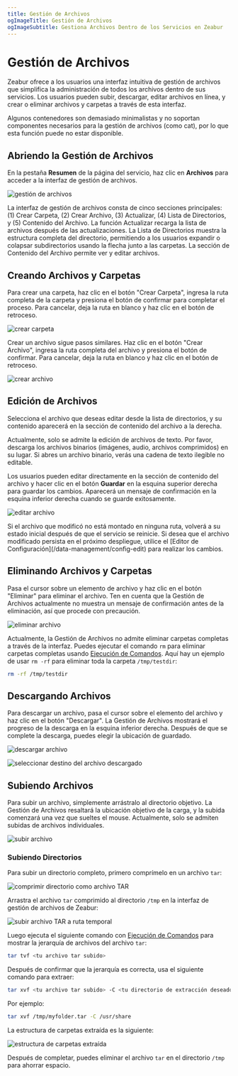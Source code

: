 ```yaml
---
title: Gestión de Archivos
ogImageTitle: Gestión de Archivos
ogImageSubtitle: Gestiona Archivos Dentro de los Servicios en Zeabur
---
```



# Gestión de Archivos

Zeabur ofrece a los usuarios una interfaz intuitiva de gestión de archivos que simplifica la administración de todos los archivos dentro de sus servicios. Los usuarios pueden subir, descargar, editar archivos en línea, y crear o eliminar archivos y carpetas a través de esta interfaz.

<Callout type="warning">
  Algunos contenedores son demasiado minimalistas y no soportan componentes necesarios para la gestión de archivos (como cat), por lo que esta función puede no estar disponible.
</Callout>

## Abriendo la Gestión de Archivos

En la pestaña **Resumen** de la página del servicio, haz clic en **Archivos** para acceder a la interfaz de gestión de archivos.

![gestión de archivos](/data-management/file-management/file-management.png)

La interfaz de gestión de archivos consta de cinco secciones principales: (1) Crear Carpeta, (2) Crear Archivo, (3) Actualizar, (4) Lista de Directorios, y (5) Contenido del Archivo. La función Actualizar recarga la lista de archivos después de las actualizaciones. La Lista de Directorios muestra la estructura completa del directorio, permitiendo a los usuarios expandir o colapsar subdirectorios usando la flecha junto a las carpetas. La sección de Contenido del Archivo permite ver y editar archivos.

## Creando Archivos y Carpetas

Para crear una carpeta, haz clic en el botón "Crear Carpeta", ingresa la ruta completa de la carpeta y presiona el botón de confirmar para completar el proceso. Para cancelar, deja la ruta en blanco y haz clic en el botón de retroceso.

![crear carpeta](/data-management/file-management/create-folder.png)

Crear un archivo sigue pasos similares. Haz clic en el botón "Crear Archivo", ingresa la ruta completa del archivo y presiona el botón de confirmar. Para cancelar, deja la ruta en blanco y haz clic en el botón de retroceso.

![crear archivo](/data-management/file-management/create-file.png)

## Edición de Archivos

Selecciona el archivo que deseas editar desde la lista de directorios, y su contenido aparecerá en la sección de contenido del archivo a la derecha.

<Callout type="info">
  Actualmente, solo se admite la edición de archivos de texto. Por favor, descarga los archivos binarios (imágenes, audio, archivos comprimidos) en su lugar. Si abres un archivo binario, verás una cadena de texto ilegible no editable.
</Callout>

Los usuarios pueden editar directamente en la sección de contenido del archivo y hacer clic en el botón **Guardar** en la esquina superior derecha para guardar los cambios. Aparecerá un mensaje de confirmación en la esquina inferior derecha cuando se guarde exitosamente.

![editar archivo](/data-management/file-management/edit-file.png)

<Callout type="warning">
  Si el archivo que modificó no está montado en ninguna ruta, volverá a su estado inicial después de que el servicio se reinicie. Si desea que el archivo modificado persista en el próximo despliegue, utilice el [Editor de Configuración](/data-management/config-edit) para realizar los cambios.
</Callout>

## Eliminando Archivos y Carpetas

Pasa el cursor sobre un elemento de archivo y haz clic en el botón "Eliminar" para eliminar el archivo. Ten en cuenta que la Gestión de Archivos actualmente no muestra un mensaje de confirmación antes de la eliminación, así que procede con precaución.

![eliminar archivo](/data-management/file-management/delete-file.png)

Actualmente, la Gestión de Archivos no admite eliminar carpetas completas a través de la interfaz. Puedes ejecutar el comando `rm` para eliminar carpetas completas usando [Ejecución de Comandos](/deploy/command-execution). Aquí hay un ejemplo de usar `rm -rf` para eliminar toda la carpeta `/tmp/testdir`:

```bash
rm -rf /tmp/testdir
```

## Descargando Archivos

Para descargar un archivo, pasa el cursor sobre el elemento del archivo y haz clic en el botón "Descargar". La Gestión de Archivos mostrará el progreso de la descarga en la esquina inferior derecha. Después de que se complete la descarga, puedes elegir la ubicación de guardado.

![descargar archivo](/data-management/file-management/download-file.png)

![seleccionar destino del archivo descargado](/data-management/file-management/download-select-destination.png)

## Subiendo Archivos

Para subir un archivo, simplemente arrástralo al directorio objetivo. La Gestión de Archivos resaltará la ubicación objetivo de la carga, y la subida comenzará una vez que sueltes el mouse. Actualmente, solo se admiten subidas de archivos individuales.

![subir archivo](/data-management/file-management/upload.png)

### Subiendo Directorios

Para subir un directorio completo, primero comprímelo en un archivo `tar`:

![comprimir directorio como archivo TAR](/data-management/file-management/compress-as-tar.png)

Arrastra el archivo `tar` comprimido al directorio `/tmp` en la interfaz de gestión de archivos de Zeabur:

![subir archivo TAR a ruta temporal](/data-management/file-management/upload-tar-file.png)

Luego ejecuta el siguiente comando con [Ejecución de Comandos](/deploy/command-execution) para mostrar la jerarquía de archivos del archivo `tar`:

```bash
tar tvf <tu archivo tar subido>
```

Después de confirmar que la jerarquía es correcta, usa el siguiente comando para extraer:

```bash
tar xvf <tu archivo tar subido> -C <tu directorio de extracción deseado>
```

Por ejemplo:

```bash
tar xvf /tmp/myfolder.tar -C /usr/share
```

La estructura de carpetas extraída es la siguiente:

![estructura de carpetas extraída](/data-management/file-management/extracted-folder-structure.png)

Después de completar, puedes eliminar el archivo `tar` en el directorio `/tmp` para ahorrar espacio.
